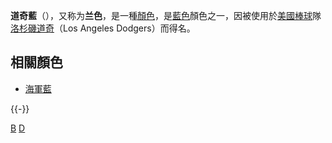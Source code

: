 {{Infobox color
|title = 道奇藍
|textcolor = #000000
|mod = hex
|1E90FF
}}

'''道奇藍'''（{{lang-en|'''Dodger blue'''}}），又称为'''兰色'''，是一種[[顏色|顏色]]，是[[藍色|藍色]]顏色之一，因被使用於[[美國|美國]][[棒球|棒球]]隊[[洛杉磯道奇|洛杉磯道奇]]（Los Angeles Dodgers）而得名。

== 相關顏色 ==
* [[海軍藍|海軍藍]]

{{-}}
{{Shades of blue}}

[[Category:顏色|B]]
[[Category:藍色系|D]]

{{色彩小作品}}